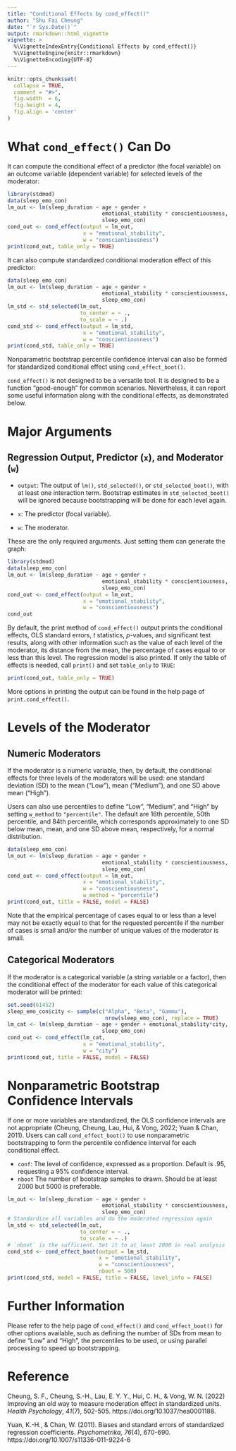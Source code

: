 ```yaml
---
title: "Conditional Effects by cond_effect()"
author: "Shu Fai Cheung"
date: "`r Sys.Date()`"
output: rmarkdown::html_vignette
vignette: >
  %\VignetteIndexEntry{Conditional Effects by cond_effect()}
  %\VignetteEngine{knitr::rmarkdown}
  %\VignetteEncoding{UTF-8}
---
```


```r
knitr::opts_chunk$set(
  collapse = TRUE,
  comment = "#>",
  fig.width  = 6,
  fig.height = 4,
  fig.align = 'center'
)
```

# What `cond_effect()` Can Do

It can compute the conditional effect of a predictor (the focal variable)
on an outcome variable (dependent variable)
for selected levels of the moderator:

```r
library(stdmod)
data(sleep_emo_con)
lm_out <- lm(sleep_duration ~ age + gender +
                              emotional_stability * conscientiousness,
                              sleep_emo_con)
cond_out <- cond_effect(output = lm_out,
                        x = "emotional_stability",
                        w = "conscientiousness")
print(cond_out, table_only = TRUE)
```

It can also compute standardized conditional moderation effect of this predictor:

```r
data(sleep_emo_con)
lm_out <- lm(sleep_duration ~ age + gender +
                              emotional_stability * conscientiousness,
                              sleep_emo_con)
lm_std <- std_selected(lm_out,
                       to_center = ~ .,
                       to_scale = ~ .)
cond_std <- cond_effect(output = lm_std,
                        x = "emotional_stability",
                        w = "conscientiousness")
print(cond_std, table_only = TRUE)
```

Nonparametric bootstrap percentile confidence interval can also be formed
for standardized conditional effect using `cond_effect_boot()`.

`cond_effect()` is not designed to be a versatile tool. It is designed to
be a function "good-enough" for common scenarios. Nevertheless, it can
report some useful information along with the conditional effects,
as demonstrated below.

# Major Arguments

## Regression Output, Predictor (`x`), and Moderator (`w`)

- `output`: The output of `lm()`, `std_selected()`, or `std_selected_boot()`,
          with at least one interaction term. Bootstrap estimates in
          `std_selected_boot()` will be ignored because bootstrapping will be
          done for each level again.

- `x`: The predictor (focal variable).

- `w`: The moderator.

These are the only required arguments. Just setting them can generate the
graph:


```r
library(stdmod)
data(sleep_emo_con)
lm_out <- lm(sleep_duration ~ age + gender +
                              emotional_stability * conscientiousness,
                              sleep_emo_con)
cond_out <- cond_effect(output = lm_out,
                        x = "emotional_stability",
                        w = "conscientiousness")
cond_out
```

By default, the print method of `cond_effect()` output prints the
conditional effects, OLS standard errors, *t* statistics, *p*-values,
and significant test results, along with other information such
as the value of each level of the moderator, its distance from the mean,
the percentage of cases equal to or less than this level. The regression
model is also printed. If only the table of effects is needed, call `print()`
and set `table_only` to `TRUE`:

```r
print(cond_out, table_only = TRUE)
```

More options in printing the output can be found in the help page of
`print.cond_effect()`.

# Levels of the Moderator

## Numeric Moderators

If the moderator is a numeric variable, then, by default, the conditional effects
for three levels of the moderators will be used: one standard deviation (SD)
to the mean ("Low"), mean ("Medium"), and one SD above mean ("High").

Users can also use percentiles to define "Low", "Medium", and "High" by setting
`w_method` to `"percentile"`. The default are 16th percentile, 50th percentile,
and 84th percentile, which corresponds approximately to one SD below mean,
mean, and one SD above mean, respectively, for a normal distribution.

```r
data(sleep_emo_con)
lm_out <- lm(sleep_duration ~ age + gender +
                              emotional_stability * conscientiousness,
                              sleep_emo_con)
cond_out <- cond_effect(output = lm_out,
                        x = "emotional_stability",
                        w = "conscientiousness",
                        w_method = "percentile")
print(cond_out, title = FALSE, model = FALSE)
```

Note that the empirical percentage of cases equal to or less than a level may
not be exactly equal to that for the requested percentile if the number of
cases is small and/or the number of unique values of the moderator is small.

## Categorical Moderators

If the moderator is a categorical variable (a string variable or
  a factor), then the conditional effect of the moderator for each value of
  this categorical moderator will be printed:

```r
set.seed(61452)
sleep_emo_con$city <- sample(c("Alpha", "Beta", "Gamma"),
                               nrow(sleep_emo_con), replace = TRUE)
lm_cat <- lm(sleep_duration ~ age + gender + emotional_stability*city,
                              sleep_emo_con)
cond_out <- cond_effect(lm_cat,
                        x = "emotional_stability",
                        w = "city")
print(cond_out, title = FALSE, model = FALSE)
```

# Nonparametric Bootstrap Confidence Intervals

If one or more variables are standardized, the OLS confidence intervals are not
appropriate (Cheung, Cheung, Lau, Hui, & Vong, 2022; Yuan & Chan, 2011).
Users can
call `cond_effect_boot()` to use nonparametric bootstrapping to form the
percentile confidence interval for each conditional effect.

- `conf`: The level of confidence, expressed as a proportion. Default is
          .95, requesting a 95% confidence interval.
- `nboot` The number of bootstrap samples to drawn. Should be at least 2000
          but 5000 is preferable.

```r
lm_out <- lm(sleep_duration ~ age + gender +
                              emotional_stability * conscientiousness,
                              sleep_emo_con)
# Standardize all variables and do the moderated regression again
lm_std <- std_selected(lm_out,
                       to_center = ~ .,
                       to_scale = ~ .)
# `nboot` is the sufficient. Set it to at least 2000 in real analysis
cond_std <- cond_effect_boot(output = lm_std,
                             x = "emotional_stability",
                             w = "conscientiousness",
                             nboot = 500)
print(cond_std, model = FALSE, title = FALSE, level_info = FALSE)
```

# Further Information

Please refer to the help page of `cond_effect()` and `cond_effect_boot()`
for other options available, such as defining the number of SDs from
mean to define "Low" and "High", the percentiles to be used, or
using parallel processing to speed up bootstrapping.

# Reference

Cheung, S. F., Cheung, S.-H., Lau, E. Y. Y., Hui, C. H., & Vong, W. N. (2022)
Improving an old way to measure moderation effect in standardized units.
*Health Psychology*, *41*(7), 502-505. https://doi.org/10.1037/hea0001188.

Yuan, K.-H., & Chan, W. (2011). Biases and standard errors of standardized
regression coefficients. *Psychometrika, 76*(4), 670-690.
https://doi.org/10.1007/s11336-011-9224-6
